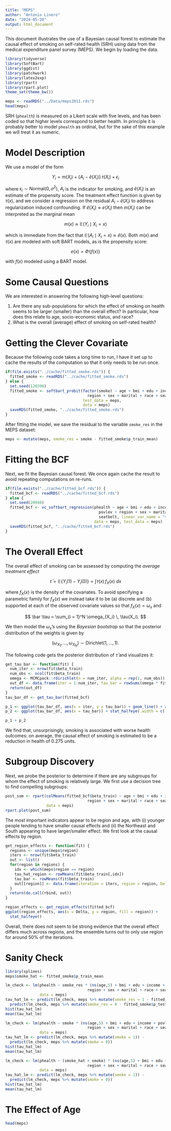```yaml
---
title: "MEPS"
author: "Antonio Linero"
date: "2024-05-20"
output: html_document
---
```


This document illustrates the use of a Bayesian causal forest to estimate the
causal effect of smoking on self-rated health (SRH) using data from the medical
expenditure panel survey (MEPS). We begin by loading the data.

```r
library(tidyverse)
library(SoftBart)
library(ggdist)
library(patchwork)
library(latex2exp)
library(rpart)
library(rpart.plot)
theme_set(theme_bw())

meps <- readRDS("../Data/meps2011.rds")
head(meps)
```

SRH (`phealth`) is measured on a Likert scale with five levels, and has been
coded so that higher levels correspond to better health. In principle it is
probably better to model `phealth` as ordinal, but for the sake of this example
we will treat it as numeric.

# Model Description

We use a model of the form

$$
  Y_i = m(X_i) + \{A_i - \widehat e(X_i)\} \, \tau(X_i) + \epsilon_i
$$

where $\epsilon_i \sim \text{Normal}(0, \sigma^2)$, $A_i$ is the indicator for
smoking, and $\widehat e(X_i)$ is an estimate of the propensity score. The
treatment effect function is given by $\tau(x)$, and we consider a regression on
the residual $A_i - \widehat e(X_i)$ to address regularization induced
confounding. If $\widehat e(X_i) \approx e(X_i)$ then $m(X_i)$ can be
interpreted as the marginal mean

$$
  m(x) \approx \mathbb E(Y_i \mid X_i = x)
$$

which is immediate from the fact that
$\mathbb E(A_i \mid X_i = x) \approx \widehat e(x)$. Both $m(x)$ and $\tau(x)$
are modeled with soft BART models, as is the propensity score:

$$
  e(x) = \Phi\left\{f(x)\right\}
$$

with $f(x)$ modeled using a BART model.

# Some Causal Questions

We are interested in answering the following high-level questions:

1.  Are there any sub-populations for which the effect of smoking on health
    seems to be larger (smaller) than the overall effect? In particular, how
    does this relate to age, socio-economic status, and race?
2.  What is the overall (average) effect of smoking on self-rated health?

# Getting the Clever Covariate

Because the following code takes a long time to run, I have it set up to cache
the results of the computation so that it only needs to be run once.

```r
if(file.exists("../cache/fitted_smoke.rds")) {
  fitted_smoke <- readRDS("../cache/fitted_smoke.rds")
} else {
  set.seed(120398)
  fitted_smoke <- softbart_probit(factor(smoke) ~ age + bmi + edu + income + povlev + 
                                    region + sex + marital + race + seatbelt, 
                                  test_data = meps,
                                  data = meps)  
  saveRDS(fitted_smoke, "../cache/fitted_smoke.rds")
}
```

After fitting the model, we save the residual to the variable `smoke_res` in the
MEPS dataset:

```r
meps <- mutate(meps, smoke_res = smoke - fitted_smoke$p_train_mean)
```

# Fitting the BCF

Next, we fit the Bayesian causal forest. We once again cache the result to avoid
repeating computations on re-runs.

```r
if(file.exists("../cache/fitted_bcf.rds")) {
  fitted_bcf <- readRDS("../cache/fitted_bcf.rds")
} else {
  set.seed(20948)
  fitted_bcf <- vc_softbart_regression(phealth ~ age + bmi + edu + income + 
                                         povlev + region + sex + marital + race + 
                                         seatbelt, linear_var_name = "smoke_res",
                                       data = meps, test_data = meps)
  saveRDS(fitted_bcf, "../cache/fitted_bcf.rds")
}
```

# The Overall Effect

The overall effect of smoking can be assessed by computing the *average
treatment effect*

$$
  \bar \tau = \mathbb E\{Y_i(1) - Y_i(0)\} = \int \tau(x) \, f_X(x) \ dx
$$

where $f_X(x)$ is the density of the covariates. To avoid specifying a
parametric family for $f_X(x)$ we instead take it to be (a) discrete and (b)
supported at each of the observed covariate values so that $f_X(x) = \omega_x$
and

$$
  \bar \tau = \sum_{i = 1}^N \omega_{X_i} \, \tau(X_i).
$$

We then model the $\omega_x$'s using the *Bayesian bootstrap* so that the
posterior distribution of the weights is given by

$$
  (\omega_{X_1}, \ldots, \omega_{X_N}) \sim \text{Dirichlet}(1, \ldots, 1).
$$

The following code gets the posterior distribution of $\bar \tau$ and visualizes
it:

```r
get_tau_bar <- function(fit) {
  num_iter <- nrow(fit$beta_train)
  num_obs <- ncol(fit$beta_train)
  omega <- MCMCpack::rdirichlet(n = num_iter, alpha = rep(1, num_obs))
  out_df <- data.frame(iter = 1:num_iter, tau_bar = rowSums(omega * fit$beta_train))
  return(out_df)
}
tau_bar_df <- get_tau_bar(fitted_bcf)

p_1 <- ggplot(tau_bar_df, aes(x = iter, y = tau_bar)) + geom_line() + xlab("Iteration") + ylab(TeX("\\bar{\\tau}")) + theme_bw()
p_2 <- ggplot(tau_bar_df, aes(x = tau_bar)) + stat_halfeye(.width = c(.90, .95, .99)) + ylab("Posterior Density") + xlab(TeX("\\bar{\\tau}"))

p_1 + p_2
```

We find that, unsurprisingly, smoking is associated with worse health outcomes:
on average, the causal effect of smoking is estimated to be a reduction in
health of 0.275 units.

# Subgroup Discovery

Next, we probe the posterior to determine if there are any subgroups for whom
the effect of smoking is relatively large. We first use a decision tree
to find compelling subgroups:

```r
post_sum <- rpart(colMeans(fitted_bcf$beta_train) ~ age + bmi + edu + income + povlev + 
                                    region + sex + marital + race + seatbelt,
                  data = meps)
rpart.plot(post_sum)
```

The most important indicators appear to be region and age, with (i) younger
people tending to have smaller causal effects and (ii) the Northeast and
South appearing to have larger/smaller effect. We first look at the causal
effects by region.

```r
get_region_effects <- function(fit) {
  regions <- unique(meps$region)
  iters <- nrow(fit$beta_train)
  out <- list()
  for(region in regions) {
    idx <- which(meps$region == region)
    tau_hat_region <- rowMeans(fit$beta_train[,idx])
    tau_bar <- rowMeans(fit$beta_train)
    out[[region]] <- data.frame(iteration = iters, region = region, Delta = tau_hat_region - tau_bar)
  }
  return(do.call(rbind, out))
}

region_effects <- get_region_effects(fitted_bcf)
ggplot(region_effects, aes(x = Delta, y = region, fill = region)) + 
  stat_halfeye()
```

Overall, there does not seem to be strong evidence that the overall effect
differs much across regions, and the ensemble turns out to only use region
for around 50% of the iterations.

# Sanity Check

```r
library(splines)
meps$smoke_hat <- fitted_smoke$p_train_mean

lm_check <- lm(phealth ~ smoke_res * (ns(age,5) + bmi + edu + income + povlev + 
                                    region + sex + marital + race + seatbelt), 
               data = meps)
tau_hat_lm <- predict(lm_check, meps %>% mutate(smoke_res = 1 - fitted_smoke$p_train_mean)) - 
  predict(lm_check, meps %>% mutate(smoke_res = 0 - fitted_smoke$p_test_mean))
hist(tau_hat_lm)
mean(tau_hat_lm)

lm_check <- lm(phealth ~ smoke * (ns(age,5) + bmi + edu + income + povlev + 
                                    region + sex + marital + race + seatbelt), 
               data = meps)
tau_hat_lm <- predict(lm_check, meps %>% mutate(smoke = 1)) - 
  predict(lm_check, meps %>% mutate(smoke = 0))
hist(tau_hat_lm)
mean(tau_hat_lm)

lm_check <- lm(phealth ~ (smoke_hat + smoke) * (ns(age,5) + bmi + edu + income + povlev + 
                                    region + sex + marital + race + seatbelt), 
               data = meps)
tau_hat_lm <- predict(lm_check, meps %>% mutate(smoke = 1)) - 
  predict(lm_check, meps %>% mutate(smoke = 0))
hist(tau_hat_lm)
mean(tau_hat_lm)
```

# The Effect of Age

```r
head(meps)
```
